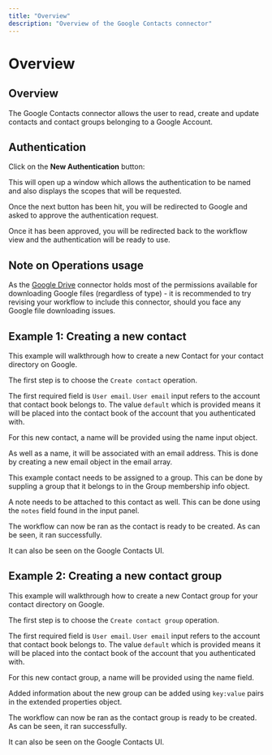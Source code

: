 ```yaml
---
title: "Overview"
description: "Overview of the Google Contacts connector"
---
```


# Overview

## Overview

The Google Contacts connector allows the user to read, create and update contacts and contact groups belonging to a Google Account.

## Authentication

Click on the **New Authentication** button:

This will open up a window which allows the authentication to be named and also displays the scopes that will be requested.

Once the next button has been hit, you will be redirected to Google and asked to approve the authentication request.

Once it has been approved, you will be redirected back to the workflow view and the authentication will be ready to use.

## Note on Operations usage

As the [Google Drive](/connectors/service/google-drive/) connector holds most of the permissions available for downloading Google files (regardless of type) - it is recommended to try revising your workflow to include this connector, should you face any Google file downloading issues.

## Example 1: Creating a new contact

This example will walkthrough how to create a new Contact for your contact directory on Google.

The first step is to choose the `Create contact` operation.

The first required field is `User email`. `User email` input refers to the account that contact book belongs to. The value `default` which is provided means it will be placed into the contact book of the account that you authenticated with.

For this new contact, a name will be provided using the name input object.

As well as a name, it will be associated with an email address. This is done by creating a new email object in the email array.

This example contact needs to be assigned to a group. This can be done by suppling a group that it belongs to in the Group membership info object.

A note needs to be attached to this contact as well. This can be done using the `notes` field found in the input panel.

The workflow can now be ran as the contact is ready to be created. As can be seen, it ran successfully.

It can also be seen on the Google Contacts UI.

## Example 2: Creating a new contact group

This example will walkthrough how to create a new Contact group for your contact directory on Google.

The first step is to choose the `Create contact group` operation.

The first required field is `User email`. `User email` input refers to the account that contact book belongs to. The value `default` which is provided means it will be placed into the contact book of the account that you authenticated with.

For this new contact group, a name will be provided using the name field.

Added information about the new group can be added using `key:value` pairs in the extended properties object.

The workflow can now be ran as the contact group is ready to be created. As can be seen, it ran successfully.

It can also be seen on the Google Contacts UI.
